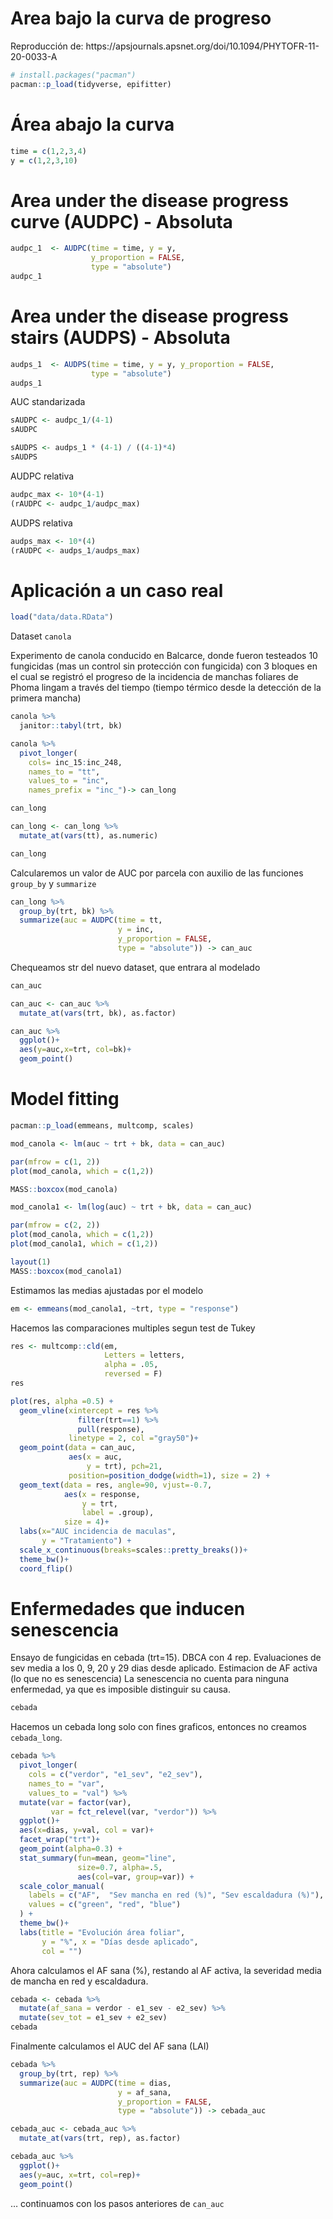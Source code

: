 # Area bajo la curva de progreso 

Reproducción de: https://apsjournals.apsnet.org/doi/10.1094/PHYTOFR-11-20-0033-A 

```r
# install.packages("pacman")
pacman::p_load(tidyverse, epifitter)
```

# Área abajo la curva

```r
time = c(1,2,3,4)
y = c(1,2,3,10)
```

# Area under the disease progress curve (AUDPC) - Absoluta

```r
audpc_1  <- AUDPC(time = time, y = y, 
                  y_proportion = FALSE, 
                  type = "absolute")
audpc_1
```

# Area under the disease progress stairs (AUDPS) - Absoluta

```r
audps_1  <- AUDPS(time = time, y = y, y_proportion = FALSE, 
                  type = "absolute")
audps_1
```

AUC standarizada

```r
sAUDPC <- audpc_1/(4-1)
sAUDPC
```

```r
sAUDPS <- audps_1 * (4-1) / ((4-1)*4)
sAUDPS
```

AUDPC relativa

```r
audpc_max <- 10*(4-1)
(rAUDPC <- audpc_1/audpc_max)
```

AUDPS relativa
```r
audps_max <- 10*(4)
(rAUDPC <- audps_1/audps_max)
```


# Aplicación a un caso real

```r
load("data/data.RData")
```

Dataset `canola` 

Experimento de canola conducido en Balcarce, donde fueron testeados 10 fungicidas (mas un control sin protección con fungicida) con 3 bloques en el cual se registró el progreso de la incidencia de manchas foliares de Phoma lingam a través del tiempo (tiempo térmico desde la detección de la primera mancha)

```r
canola %>% 
  janitor::tabyl(trt, bk)
```

```r
canola %>%  
  pivot_longer(
    cols= inc_15:inc_248, 
    names_to = "tt", 
    values_to = "inc", 
    names_prefix = "inc_")-> can_long
```

```r
can_long
```

```r
can_long <- can_long %>% 
  mutate_at(vars(tt), as.numeric)

can_long
```

Calcularemos un valor de AUC por parcela con auxilio de las funciones `group_by` y `summarize` 

```r
can_long %>%
  group_by(trt, bk) %>%
  summarize(auc = AUDPC(time = tt, 
                        y = inc, 
                        y_proportion = FALSE, 
                        type = "absolute")) -> can_auc
```

Chequeamos str del nuevo dataset, que entrara al modelado

```r
can_auc
```

```r
can_auc <- can_auc %>% 
  mutate_at(vars(trt, bk), as.factor)
```

```r
can_auc %>% 
  ggplot()+
  aes(y=auc,x=trt, col=bk)+
  geom_point()
```

# Model fitting 

```r
pacman::p_load(emmeans, multcomp, scales)
```

```r
mod_canola <- lm(auc ~ trt + bk, data = can_auc)
```

```r
par(mfrow = c(1, 2))
plot(mod_canola, which = c(1,2))
```

```r
MASS::boxcox(mod_canola)
```

```r
mod_canola1 <- lm(log(auc) ~ trt + bk, data = can_auc)
```

```r
par(mfrow = c(2, 2))
plot(mod_canola, which = c(1,2))
plot(mod_canola1, which = c(1,2))
```

```r
layout(1)
MASS::boxcox(mod_canola1)
```

Estimamos las medias ajustadas por el modelo

```r
em <- emmeans(mod_canola1, ~trt, type = "response")
```

Hacemos las comparaciones multiples segun test de Tukey

```r
res <- multcomp::cld(em, 
                     Letters = letters, 
                     alpha = .05, 
                     reversed = F) 
res
```

```r
plot(res, alpha =0.5) + 
  geom_vline(xintercept = res %>% 
               filter(trt==1) %>% 
               pull(response), 
             linetype = 2, col ="gray50")+
  geom_point(data = can_auc, 
             aes(x = auc, 
                 y = trt), pch=21, 
             position=position_dodge(width=1), size = 2) +
  geom_text(data = res, angle=90, vjust=-0.7,
            aes(x = response,
                y = trt,
                label = .group),
            size = 4)+
  labs(x="AUC incidencia de maculas", 
       y = "Tratamiento") +   
  scale_x_continuous(breaks=scales::pretty_breaks())+
  theme_bw()+
  coord_flip()
```

# Enfermedades que inducen senescencia

Ensayo de fungicidas en cebada (trt=15). 
DBCA con 4 rep.
Evaluaciones de sev media a los 0, 9, 20 y 29 dias desde aplicado. 
Estimacion de AF activa (lo que no es senescencia)
La senescencia no cuenta para ninguna enfermedad, ya que es imposible distinguir su causa.

```r
cebada
```

Hacemos un cebada long solo con fines graficos, entonces no creamos `cebada_long`. 

```r
cebada %>% 
  pivot_longer(
    cols = c("verdor", "e1_sev", "e2_sev"), 
    names_to = "var", 
    values_to = "val") %>% 
  mutate(var = factor(var),
         var = fct_relevel(var, "verdor")) %>% 
  ggplot()+
  aes(x=dias, y=val, col = var)+
  facet_wrap("trt")+
  geom_point(alpha=0.3) +
  stat_summary(fun=mean, geom="line", 
               size=0.7, alpha=.5,  
               aes(col=var, group=var)) +
  scale_color_manual(
    labels = c("AF",  "Sev mancha en red (%)", "Sev escaldadura (%)"),
    values = c("green", "red", "blue")
  ) +
  theme_bw()+ 
  labs(title = "Evolución área foliar",
       y = "%", x = "Días desde aplicado", 
       col = "")
```

Ahora calculamos el AF sana (%), restando al AF activa, la severidad media de mancha en red y escaldadura.

```r
cebada <- cebada %>% 
  mutate(af_sana = verdor - e1_sev - e2_sev) %>% 
  mutate(sev_tot = e1_sev + e2_sev) 
cebada
```

Finalmente calculamos el AUC del AF sana (LAI)

```r
cebada %>% 
  group_by(trt, rep) %>%
  summarize(auc = AUDPC(time = dias, 
                        y = af_sana, 
                        y_proportion = FALSE, 
                        type = "absolute")) -> cebada_auc
```

```r
cebada_auc <- cebada_auc %>% 
  mutate_at(vars(trt, rep), as.factor)
```

```r
cebada_auc %>% 
  ggplot()+
  aes(y=auc, x=trt, col=rep)+
  geom_point()
```
... continuamos con los pasos anteriores de `can_auc` 